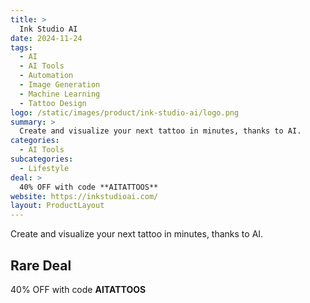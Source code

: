```yaml
---
title: >
  Ink Studio AI
date: 2024-11-24
tags:
  - AI
  - AI Tools
  - Automation
  - Image Generation
  - Machine Learning
  - Tattoo Design
logo: /static/images/product/ink-studio-ai/logo.png
summary: >
  Create and visualize your next tattoo in minutes, thanks to AI.
categories:
  - AI Tools
subcategories:
  - Lifestyle
deal: >
  40% OFF with code **AITATTOOS**
website: https://inkstudioai.com/
layout: ProductLayout
---
```

Create and visualize your next tattoo in minutes, thanks to AI.

## Rare Deal

40% OFF with code **AITATTOOS**
